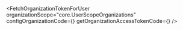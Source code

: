 
<FetchOrganizationTokenForUser
  organizationScope="core.UserScopeOrganizations"
  configOrganizationCode={<ConfigOrganizationCode />}
  getOrganizationAccessTokenCode={<GetOrganizationAccessTokenCode />}
/>
